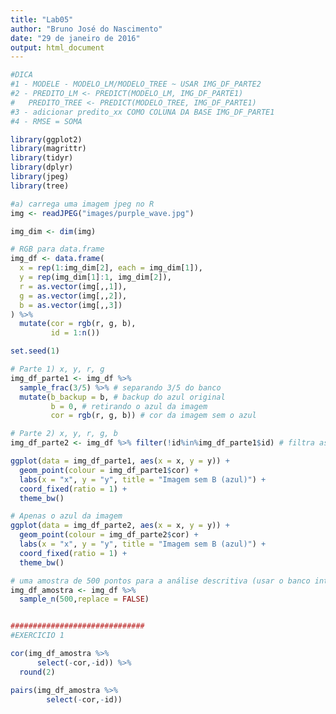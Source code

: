 ```yaml
---
title: "Lab05"
author: "Bruno José do Nascimento"
date: "29 de janeiro de 2016"
output: html_document
---
```


```r

#DICA
#1 - MODELE - MODELO_LM/MODELO_TREE ~ USAR IMG_DF_PARTE2
#2 - PREDITO_LM <- PREDICT(MODELO_LM, IMG_DF_PARTE1)
#   PREDITO_TREE <- PREDICT(MODELO_TREE, IMG_DF_PARTE1)
#3 - adicionar predito_xx COMO COLUNA DA BASE IMG_DF_PARTE1
#4 - RMSE = SOMA

library(ggplot2)
library(magrittr)
library(tidyr)
library(dplyr)
library(jpeg)
library(tree)

#a) carrega uma imagem jpeg no R
img <- readJPEG("images/purple_wave.jpg")

img_dim <- dim(img)

# RGB para data.frame
img_df <- data.frame(
  x = rep(1:img_dim[2], each = img_dim[1]),
  y = rep(img_dim[1]:1, img_dim[2]),
  r = as.vector(img[,,1]),
  g = as.vector(img[,,2]),
  b = as.vector(img[,,3])
) %>%
  mutate(cor = rgb(r, g, b),
         id = 1:n())

set.seed(1)

# Parte 1) x, y, r, g
img_df_parte1 <- img_df %>% 
  sample_frac(3/5) %>% # separando 3/5 do banco
  mutate(b_backup = b, # backup do azul original
         b = 0, # retirando o azul da imagem
         cor = rgb(r, g, b)) # cor da imagem sem o azul

# Parte 2) x, y, r, g, b
img_df_parte2 <- img_df %>% filter(!id%in%img_df_parte1$id) # filtra as linhas que estão na Parte 1

ggplot(data = img_df_parte1, aes(x = x, y = y)) + 
  geom_point(colour = img_df_parte1$cor) +
  labs(x = "x", y = "y", title = "Imagem sem B (azul)") +
  coord_fixed(ratio = 1) +
  theme_bw()

# Apenas o azul da imagem
ggplot(data = img_df_parte2, aes(x = x, y = y)) + 
  geom_point(colour = img_df_parte2$cor) +
  labs(x = "x", y = "y", title = "Imagem sem B (azul)") +
  coord_fixed(ratio = 1) +
  theme_bw()

# uma amostra de 500 pontos para a análise descritiva (usar o banco inteiro é desnecessário e demorado)
img_df_amostra <- img_df %>% 
  sample_n(500,replace = FALSE)


##############################
#EXERCICIO 1

cor(img_df_amostra %>%
      select(-cor,-id)) %>%
  round(2) 

pairs(img_df_amostra %>%
        select(-cor,-id))
   

```

